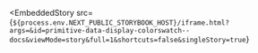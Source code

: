 
<EmbeddedStory
  src={`${process.env.NEXT_PUBLIC_STORYBOOK_HOST}/iframe.html?args=&id=primitive-data-display-colorswatch--docs&viewMode=story&full=1&shortcuts=false&singleStory=true`}
></EmbeddedStory>